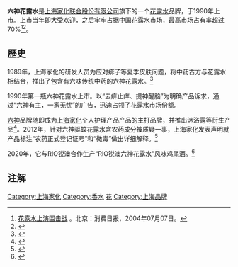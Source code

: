 '''六神花露水'''是[[上海家化|上海家化联合股份有限公司]]旗下的一个[[花露水|花露水]]品牌，于1990年上市。上市当年即大受欢迎，之后牢牢占据中国花露水市场，最高市场占有率超过70%<ref>[http://app.3see.com/info/reportview.php?cid=8005 花露水上演围击战] {{Wayback|url=http://app.3see.com/info/reportview.php?cid=8005 |date=20190401015132 }}。北京：消费日报，2004年07月07日。</ref><ref>{{Cite web |url=http://finance.qq.com/a/20140321/009365.htm |title=上海家化:业绩增长高于市场预期 |access-date=2014-06-01 |archive-date=2019-04-01 |archive-url=https://web.archive.org/web/20190401042639/https://finance.qq.com/a/20140321/009365.htm }}</ref>。

==歷史==
1989年，上海家化的研发人员为应对痱子等夏季皮肤问题，将中药古方与花露水相结合，推出了包含有六味传统中药的六神花露水。<ref>{{cite news |title=六神驱蚊花露水：夏日标配，无惧蚊虫 |url=https://cn.chinadaily.com.cn/a/202007/17/WS5f117329a310a859d09d899b.html |accessdate=2021-11-02 |work=中国日报网 |archive-date=2021-11-05 |archive-url=https://web.archive.org/web/20211105034516/https://cn.chinadaily.com.cn/a/202007/17/WS5f117329a310a859d09d899b.html }}</ref>

1990年第一瓶六神花露水上市。以“去痱止痒、提神醒脑”为明确产品诉求，通过“六神有主，一家无忧”的广告，迅速占领了花露水市场份额。

[[六神|六神]]品牌随即成为[[上海家化|上海家化]]个人护理产品产品的主打品牌，并推出沐浴露等衍生产品<ref name=六神>{{cite news |title=六神 |url=https://www.jahwa.com.cn/liushen |accessdate=2022-05-04 |archive-date=2020-05-12 |archive-url=https://web.archive.org/web/20200512184544/https://jahwa.com.cn/liushen }}</ref>。2012年，针对六神驱蚊花露水含农药成分被质疑一事，上海家化发表声明就产品标注“农药正式登记证号”和“微毒”做出详细解释。<ref>{{cite news |title=上海家化回应六神农药门 称产品符合国家标准 |url=https://china.huanqiu.com/article/9CaKrnJvZt7 |accessdate=2021-11-02 |work=环球网 |archive-date=2021-11-03 |archive-url=https://web.archive.org/web/20211103031205/https://china.huanqiu.com/article/9CaKrnJvZt7 }}</ref>

2020年，它与RIO锐澳合作生产“RIO锐澳六神花露水”风味鸡尾酒。<ref>{{cite news|title=老字号赶“国潮”重在出新|url=http://www.xinhuanet.com/food/2021-05/14/c_1127444557.htm|accessdate=2021-11-02|work=新华网|archive-date=2021-11-02|archive-url=https://web.archive.org/web/20211102064446/http://www.xinhuanet.com/food/2021-05/14/c_1127444557.htm}}</ref>

==注解==
<div class="references-small">
<references />
</div>

[[Category:上海家化|Category:上海家化]]
[[Category:香水|Category:香水]]
[[Category:外用药|花]]
[[Category:上海品牌|Category:上海品牌]]
{{stub}}